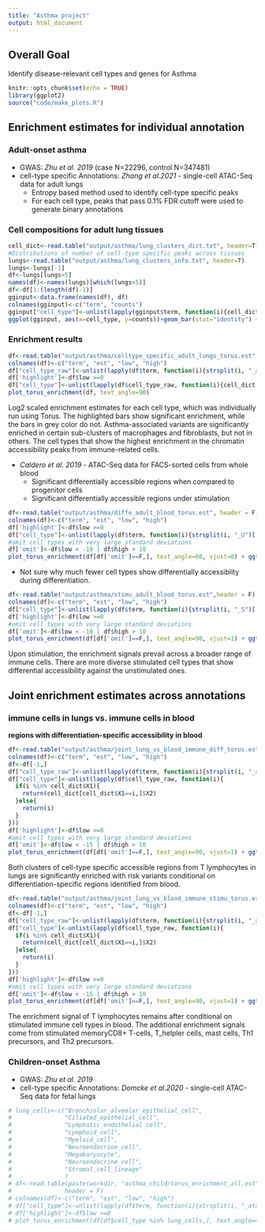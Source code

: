 ```yaml
---
title: "Asthma project"
output: html_document
---
```

## Overall Goal
Identify disease-relevant cell types and genes for Asthma
```r
knitr::opts_chunk$set(echo = TRUE)
library(ggplot2)
source("code/make_plots.R")
```
## Enrichment estimates for individual annotation
### Adult-onset asthma
* GWAS: *Zhu et al. 2019* (case N=22296, control N=347481)  
* cell-type specific Annotations: *Zhang et al.2021* - single-cell ATAC-Seq data for adult lungs
    + Entropy based method used to identify cell-type specific peaks
    + For each cell type, peaks that pass 0.1% FDR cutoff were used to generate binary annotations

### Cell compositions for adult lung tissues
```r
cell_dict<-read.table("output/asthma/lung_clusters_dict.txt", header=T)
#Distributions of number of cell-type specific peaks across tissues
lungs<-read.table("output/asthma/lung_clusters_info.txt", header=T)
lungs<-lungs[-1]
df<-lungs[lungs>5]
names(df)<-names(lungs)[which(lungs>5)]
df<-df[1:(length(df)-1)]
gginput<-data.frame(names(df), df)
colnames(gginput)<-c("term", "counts")
gginput["cell_type"]<-unlist(lapply(gginput$term, function(i){cell_dict[cell_dict$X1==i,]$X2}))
ggplot(gginput, aes(x=cell_type, y=counts))+geom_bar(stat="identity") + theme(axis.text.x=element_text(angle=90, vjust = +0.7))
```

### Enrichment results

```r
df<-read.table("output/asthma/celltype_specific_adult_lungs_torus.est",header = F)
colnames(df)<-c("term", "est", "low", "high")
df["cell_type_raw"]<-unlist(lapply(df$term, function(i){strsplit(i, "_atac")[[1]][1]}))
df['highlight']<-df$low >=0
df["cell_type"]<-unlist(lapply(df$cell_type_raw, function(i){cell_dict[cell_dict$X1==i,]$X2}))
plot_torus_enrichment(df, text_angle=90)
```
Log2 scaled enrichment estimates for each cell type, which was individually run using Torus. The highlighted bars show significant enrichment, while the bars in grey color do not. Asthma-associated variants are significantly enriched in certain sub-clusters of macrophages and fibroblasts, but not in others. The cell types that show the highest enrichment in the chromatin accessibility peaks from immune-related cells.

* *Caldero et al. 2019* - ATAC-Seq data for FACS-sorted cells from whole blood
    - Significant differentially accessible regions when compared to progenitor cells
    - Significant differentially accessible regions under stimulation

```r
df<-read.table("output/asthma/diffe_adult_blood_torus.est", header = F)
colnames(df)<-c("term", "est", "low", "high")
df['highlight']<-df$low >=0
df["cell_type"]<-unlist(lapply(df$term, function(i){strsplit(i, "_U")[[1]][1]}))
#omit cell types with very large standard deviations
df['omit']<-df$low < -10 | df$high > 10
plot_torus_enrichment(df[df['omit']==F,], text_angle=60, vjust=0) + ggtitle("Differentiation-specific & accessible regions in blood")
```

* Not sure why much fewer cell types show differentially accessiblity during differentiation. 

```r
df<-read.table("output/asthma/stimu_adult_blood_torus.est",header = F)
colnames(df)<-c("term", "est", "low", "high")
df["cell_type"]<-unlist(lapply(df$term, function(i){strsplit(i, "_S")[[1]][1]}))
df['highlight']<-df$low >=0
#omit cell types with very large standard deviations
df['omit']<-df$low < -10 | df$high > 10
plot_torus_enrichment(df[df['omit']==F,], text_angle=90, vjust=1) + ggtitle("Stimulation-specific & accessible regions in blood")

```
Upon stimulation, the enrichment signals prevail across a broader range of immune cells. There are more diverse stimulated cell types that show differential accessibility against the unstimulated ones. 

## Joint enrichment estimates across annotations 

### immune cells in lungs vs. immune cells in blood
**regions with differentiation-specific accessibility in blood**
```r
df<-read.table("output/asthma/joint_lung_vs_blood_immune_diff_torus.est",header = F)
colnames(df)<-c("term", "est", "low", "high")
df<-df[-1,]
df["cell_type_raw"]<-unlist(lapply(df$term, function(i){strsplit(i, "_atac")[[1]][1]}))
df["cell_type"]<-unlist(lapply(df$cell_type_raw, function(i){
  if(i %in% cell_dict$X1){
    return(cell_dict[cell_dict$X1==i,]$X2)
  }else{
    return(i)
  }
}))
df['highlight']<-df$low >=0
#omit cell types with very large standard deviations
df['omit']<-df$low < -15 | df$high > 10
plot_torus_enrichment(df[df['omit']==F,], text_angle=90, vjust=1) + ggtitle("Blood differentiation-specific & accessible regions")
```
Both clusters of cell-type specific accessible regions from T lymphocytes in lungs are significantly enriched with risk variants conditional on differentiation-specific regions identified from blood. 

```r
df<-read.table("output/asthma/joint_lung_vs_blood_immune_stimu_torus.est",header = F)
colnames(df)<-c("term", "est", "low", "high")
df<-df[-1,]
df["cell_type_raw"]<-unlist(lapply(df$term, function(i){strsplit(i, "_atac")[[1]][1]}))
df["cell_type"]<-unlist(lapply(df$cell_type_raw, function(i){
  if(i %in% cell_dict$X1){
    return(cell_dict[cell_dict$X1==i,]$X2)
  }else{
    return(i)
  }
}))
df['highlight']<-df$low >=0
#omit cell types with very large standard deviations
df['omit']<-df$low < -15 | df$high > 10
plot_torus_enrichment(df[df['omit']==F,], text_angle=90, vjust=1) + ggtitle("Stimulation-specific & accessible regions in blood")
```
The enrichment signal of T lymphocytes remains after conditional on stimulated immune cell types in blood. The additional enrichment signals come from stimulated memoryCD8+ T-cells, T_helpler cells, mast cells, Th1 precursors, and Th2 precursors. 

### Children-onset Asthma
* GWAS: *Zhu et al. 2019*  
* cell-type specific Annotations: *Domcke et al.2020* - single-cell ATAC-Seq data for fetal lungs
```r
# lung_cells<-c("Bronchiolar_alveolar_epithelial_cell",
#               "Ciliated_epithelial_cell",
#               "Lymphatic_endothelial_cell",
#               "Lymphoid_cell",
#               "Myeloid_cell",
#               "Neuroendocrine_cell",
#               "Megakaryocyte",
#               "Neuroendocrine_cell",
#               "Stromal_cell_lineage"
#               )
# df<-read.table(paste(workdir, "asthma_child/torus_enrichment_all.est", sep="/"),
#               header = F)
# colnames(df)<-c("term", "est", "low", "high")
# df["cell_type"]<-unlist(lapply(df$term, function(i){strsplit(i, "_atac")[[1]][1]}))
# df['highlight']<-df$low >=0
# plot_torus_enrichment(df[df$cell_type %in% lung_cells,], text_angle=45, vjust=0)
```